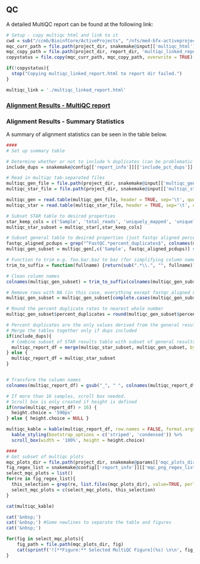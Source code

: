 ## QC

A detailed MultiQC report can be found at the following link:

```r
# Setup - copy multiqc html and link to it
cwd = sub("/ccmb/BioinfCore/ActiveProjects", "/nfs/med-bfx-activeprojects", getwd()) # TODO: when we remove /ccmb/ completely this will no longer be necessary, can just use getwd()
mqc_curr_path = file.path(project_dir, snakemake@input[['multiqc_html']])
mqc_copy_path = file.path(project_dir, report_dir, 'multiqc_linked_report.html')
copystatus = file.copy(mqc_curr_path, mqc_copy_path, overwrite = TRUE)

if(!copystatus){
  stop("Copying multiqc_linked_report.html to report dir failed.")
}

multiqc_link = './multiqc_linked_report.html'
```

### [Alignment Results - MultiQC report](`r multiqc_link`)

### Alignment Results - Summary Statistics

A summary of alignment statistics can be seen in the table below.


```r
####
# Set up summary table

# Determine whether or not to include % duplicates (can be problematic for AGC)
include_dups = snakemake@config[['report_info']][['include_pct_dups']]

# Read in multiqc tab-separated files
multiqc_gen_file = file.path(project_dir, snakemake@input[['multiqc_gen_stats']])
multiqc_star_file = file.path(project_dir, snakemake@input[['multiqc_star']])

multiqc_gen = read.table(multiqc_gen_file, header = TRUE, sep='\t', quote = "", stringsAsFactors = FALSE)
multiqc_star = read.table(multiqc_star_file, header = TRUE, sep='\t', quote = "", stringsAsFactors = FALSE)

# Subset STAR table to desired properties
star_keep_cols = c('Sample', 'total_reads', 'uniquely_mapped', 'uniquely_mapped_percent', 'avg_mapped_read_length', 'multimapped', 'multimapped_percent')
multiqc_star_subset = multiqc_star[,star_keep_cols]

# Subset general table to desired properties (just fastqc aligned percent-dup for now)
fastqc_aligned_pcdups = grep("^FastQC.*percent_duplicates$", colnames(multiqc_gen), value = TRUE)
multiqc_gen_subset = multiqc_gen[,c('Sample', fastqc_aligned_pcdups)] #Just grab Sample and aligned dup percentage from general stats

# Function to trim e.g. foo.bar.baz to baz (for simplifying column names)
trim_to_suffix = function(fullname) {return(sub(".*\\.", "", fullname))} # Trim to final suffix (all else captured by greedy . match)

# Clean column names
colnames(multiqc_gen_subset) = trim_to_suffix(colnames(multiqc_gen_subset))

# Remove rows with NA (in this case, everything except fastqc_aligned data rows)
multiqc_gen_subset = multiqc_gen_subset[complete.cases(multiqc_gen_subset),]

# Round the percent duplicate rates to nearest whole number
multiqc_gen_subset$percent_duplicates = round(multiqc_gen_subset$percent_duplicates, digits = 2)

# Percent duplicates are the only values derived from the general results table
# Merge the tables together only if dups included
if(include_dups){
  # Combine subset of STAR results table with subset of general results table
  multiqc_report_df = merge(multiqc_star_subset, multiqc_gen_subset, by = 'Sample', all = TRUE)
} else {
  multiqc_report_df = multiqc_star_subset
}


# Transform the column names
colnames(multiqc_report_df) = gsub("_", " ", colnames(multiqc_report_df))

# If more than 16 samples, scroll box needed.
# Scroll box is only created if height is defined
if(nrow(multiqc_report_df) > 16) {
  height.choice = '590px'
} else { height.choice = NULL }

multiqc_kable = kable(multiqc_report_df, row.names = FALSE, format.args = list(big.mark = ',', scientific = FALSE)) %>%
  kable_styling(bootstrap_options = c('striped', 'condensed')) %>%
  scroll_box(width = '100%', height = height.choice)

####
# Get subset of multiqc plots
mqc_plots_dir = file.path(project_dir, snakemake@params[['mqc_plots_dir']])
fig_regex_list = snakemake@config[['report_info']][['mqc_png_regex_list']]
select_mqc_plots = list()
for(re in fig_regex_list){
  this_selection = grep(re, list.files(mqc_plots_dir), value=TRUE, perl=TRUE)
  select_mqc_plots = c(select_mqc_plots, this_selection)
}
```

```r
cat(multiqc_kable)

cat('&nbsp;')
cat('&nbsp;') #Some newlines to separate the table and figures
cat('&nbsp;')

for(fig in select_mqc_plots){
    fig_path = file.path(mqc_plots_dir, fig)
    cat(sprintf('![**Figure:** Selected MultiQC Figure](%s) \n\n', fig_path))
}
```
